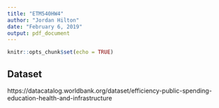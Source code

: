 ```yaml
---
title: "ETM540HW4"
author: "Jordan Hilton"
date: "February 6, 2019"
output: pdf_document
---
```


```r
knitr::opts_chunk$set(echo = TRUE)
```

## Dataset

https://datacatalog.worldbank.org/dataset/efficiency-public-spending-education-health-and-infrastructure

